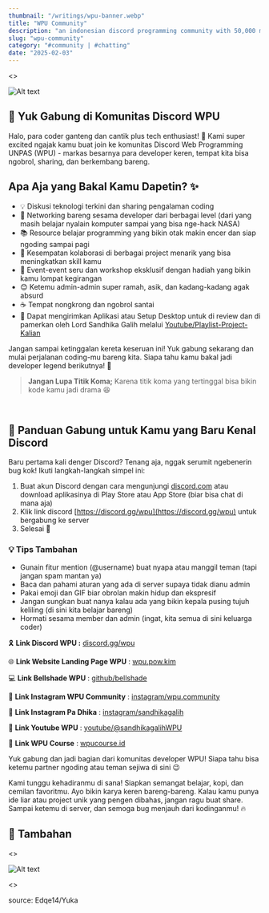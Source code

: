 ---
thumbnail: "/writings/wpu-banner.webp"
title: "WPU Community"
description: "an indonesian discord programming community with 50,000 members. don't forget the semicolon;"
slug: "wpu-community"
category: "#community | #chatting"
date: "2025-02-03"
---

<>
  <p><img src="/writings/wpu-banner.webp" alt="Alt text" className="w-full h-[200px] sm:h-[280px] object-cover border border-foreground"/></p>
</>

## 🚀 Yuk Gabung di Komunitas Discord WPU

Halo, para coder ganteng dan cantik plus tech enthusiast! 👋 Kami super excited ngajak kamu buat join ke komunitas Discord Web Programming UNPAS (WPU) - markas besarnya para developer keren, tempat kita bisa ngobrol, sharing, dan berkembang bareng.

## Apa Aja yang Bakal Kamu Dapetin? ✨

- 💡 Diskusi teknologi terkini dan sharing pengalaman coding
- 🤝 Networking bareng sesama developer dari berbagai level (dari yang masih belajar nyalain komputer sampai yang bisa nge-hack NASA)
- 📚 Resource belajar programming yang bikin otak makin encer dan siap ngoding sampai pagi
- 🎯 Kesempatan kolaborasi di berbagai project menarik yang bisa meningkatkan skill kamu
- 🎉 Event-event seru dan workshop eksklusif dengan hadiah yang bikin kamu lompat kegirangan
- 😊 Ketemu admin-admin super ramah, asik, dan kadang-kadang agak absurd
- ☕ Tempat nongkrong dan ngobrol santai
- 🌟 Dapat mengirimkan Aplikasi atau Setup Desktop untuk di review dan di pamerkan oleh Lord Sandhika Galih melalui [Youtube/Playlist-Project-Kalian](https://www.youtube.com/playlist?list=PLFIM0718LjIWedIH884cQrsMKWWtB4wFL)

Jangan sampai ketinggalan kereta keseruan ini! Yuk gabung sekarang dan mulai perjalanan coding-mu bareng kita. Siapa tahu kamu bakal jadi developer legend berikutnya! 🌟

> **Jangan Lupa Titik Koma;** Karena titik koma yang tertinggal bisa bikin kode kamu jadi drama 😆
> 

<br/>

## 🔰 Panduan Gabung untuk Kamu yang Baru Kenal Discord

Baru pertama kali denger Discord? Tenang aja, nggak serumit ngebenerin bug kok! Ikuti langkah-langkah simpel ini:

1. Buat akun Discord dengan cara mengunjungi [discord.com](http://discord.com/) atau download aplikasinya di Play Store atau App Store (biar bisa chat di mana aja)
2. Klik link discord [https://discord.gg/wpu](https://discord.gg/wpu) untuk bergabung ke server
3. Selesai 🥳

### 💡 Tips Tambahan

- Gunain fitur mention (@username) buat nyapa atau manggil teman (tapi jangan spam mantan ya)
- Baca dan pahami aturan yang ada di server supaya tidak dianu admin
- Pakai emoji dan GIF biar obrolan makin hidup dan ekspresif
- Jangan sungkan buat nanya kalau ada yang bikin kepala pusing tujuh keliling (di sini kita belajar bareng)
- Hormati sesama member dan admin (ingat, kita semua di sini keluarga coder)

🎗️ **Link Discord WPU :** [discord.gg/wpu](https://discord.gg/wpu)

🌐 **Link Website Landing Page WPU** : [wpu.pow.kim](https://wpu.pow.kim)

💻 **Link Bellshade WPU** : [github/bellshade](https://github.com/bellshade)

📸 **Link Instagram WPU Community** : [instagram/wpu.community](https://www.instagram.com/wpu.community)

📸 **Link Instagram Pa Dhika** : [instagram/sandhikagalih](https://www.instagram.com/sandhikagalih)

🎥 **Link Youtube WPU** : [youtube/@sandhikagalihWPU](https://www.youtube.com/@sandhikagalihWPU)

📖 **Link WPU Course** : [wpucourse.id](https://wpucourse.id)

Yuk gabung dan jadi bagian dari komunitas developer WPU! Siapa tahu bisa ketemu partner ngoding atau teman sejiwa di sini 😉

Kami tunggu kehadiranmu di sana! Siapkan semangat belajar, kopi, dan cemilan favoritmu. Ayo bikin karya keren bareng-bareng. Kalau kamu punya ide liar atau project unik yang pengen dibahas, jangan ragu buat share. Sampai ketemu di server, dan semoga bug menjauh dari kodinganmu! 🔥

<div className="bg-suram py-[2px] w-full my-12"/>

## 💎 Tambahan

<>
  <p><img src="/writings/wpuanimestyle.png" alt="Alt text" className="w-80 h-auto"/></p>
</>
<>
  <p className="text-xs">source: Edqe14/Yuka</p>
</>